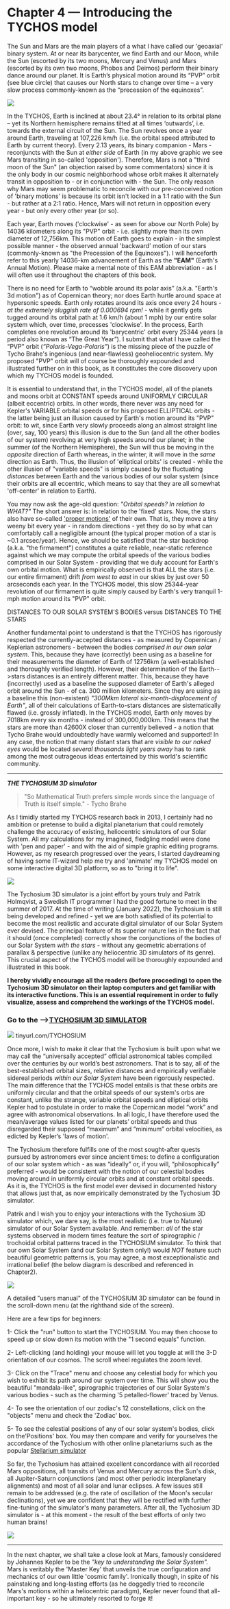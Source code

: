 Chapter 4 — Introducing the TYCHOS model
========================================

The Sun and Mars are the main players of a what I have called our 'geoaxial' binary system. At or near its barycenter, we find Earth and our Moon, while the Sun (escorted by its two moons, Mercury and Venus) and Mars (escorted by its own two moons, Phobos and Deimos) perform their binary dance around our planet. It is Earth’s physical motion around its “PVP” orbit (see blue circle) that causes our North stars to change over time – a very slow process commonly-known as the “precession of the equinoxes”. 

![](https://www.tychos.info/book_imagery/018_GeoaxialBinarySystem_NEW_01.jpg)

In the TYCHOS, Earth is inclined at about 23.4° in relation to its orbital plane – yet its Northern hemisphere remains tilted at all times ‘outwards’, i.e. towards the external circuit of the Sun. The Sun revolves once a year around Earth, traveling at 107,226 km/h (i.e. the orbital speed attributed to Earth by current theory). Every 2.13 years, its binary companion - Mars - reconjuncts with the Sun at _either side_ of Earth (in my above graphic we see Mars transiting in so-called 'opposition'). Therefore, Mars is not a "third moon of the Sun" (an objection raised by some commentators) since it is the only body in our cosmic neighborhood whose orbit makes it alternately transit in opposition to - or in conjunction with - the Sun. The only reason why Mars may seem problematic to reconcile with our pre-conceived notion of 'binary motions' is because its orbit isn't locked in a 1:1 ratio with the Sun - but rather at a 2:1 ratio. Hence, Mars will not return in opposition every year - but only every other year (or so).   

Each year, Earth moves ('clockwise' - as seen for above our North Pole) by 14036 kilometers along its "PVP" orbit - i.e. slightly more than its own diameter of 12,756km. This motion of Earth goes to explain - in the simplest possible manner - the observed annual 'backward' motion of our stars (commonly-known as "the Precession of the Equinoxes"). I will henceforth refer to this yearly 14036-km advancement of Earth as the **"EAM"** (Earth's Annual Motion). Please make a mental note of this EAM abbreviation - as I will often use it throughout the chapters of this book. 

There is no need for Earth to “wobble around its polar axis” (a.k.a. "Earth's 3d motion") as of Copernican theory; nor does Earth hurtle around space at hypersonic speeds. Earth only rotates around its axis once every 24 hours - _at the extremely sluggish rate of 0.000694 rpm!_ - while it gently gets tugged around its orbital path at 1.6 km/h (about 1 mph) by our entire solar system which, over time, precesses 'clockwise'. In the process, Earth completes one revolution around its 'barycentric' orbit every 25344 years (a period also known as “The Great Year”). I submit that what I have called the “PVP” orbit (_“Polaris-Vega-Polaris”_) is the missing piece of the puzzle of Tycho Brahe's ingenious (and near-flawless) geoheliocentric system. My proposed "PVP" orbit will of course be thoroughly expounded and illustrated further on in this book, as it constitutes the core discovery upon which my TYCHOS model is founded.

It is essential to understand that, in the TYCHOS model, all of the planets and moons orbit at CONSTANT speeds around UNIFORMLY CIRCULAR (albeit eccentric) orbits. In other words, there never was any need for Kepler's VARIABLE orbital speeds or for his proposed ELLIPTICAL orbits - the latter being just an illusion caused by Earth's motion around its "PVP" orbit: to wit, since Earth very slowly proceeds along an almost straight line (over, say, 100 years) this illusion is due to the Sun (and all the other bodies of our system) revolving at very high speeds around our planet; in the summer (of the Northern Hemisphere), the Sun will thus be moving in the _opposite_ direction of Earth whereas, in the winter, it will move in the _same_ direction as Earth. Thus, the illusion of 'elliptical orbits' is created - while the other illusion of "variable speeds" is simply caused by the fluctuating _distances_ between Earth and the various bodies of our solar system (since their orbits are all eccentric, which means to say that they are all somewhat 'off-center' in relation to Earth). 

You may now ask the age-old question: _"Orbital speeds? In relation to WHAT?"_ The short answer is: in relation to the 'fixed' stars. Now, the stars also have so-called ['proper motions'](https://www.st-andrews.ac.uk/~bds2/ltsn/ljm/JAVA/PROPER/proper.htm) of their own. That is, they move a tiny weeny bit every year - in random directions - yet they do so by what can comfortably call a negligible amount (the typical proper motion of a star is ~0.1 arcsec/year). Hence, we should be satisfied that the star backdrop (a.k.a. "the firmament") constitutes a quite reliable, near-static reference against which we may compute the orbital speeds of the various bodies comprised in our Solar System - providing that we duly account for Earth's own orbital motion. What is empirically observed is that ALL the stars (i.e. our entire firmament) drift _from west to east_ in our skies by just over 50 arcseconds each year. In the TYCHOS model, this slow 25344-year revolution of our firmament is quite simply caused by Earth's very tranquil 1-mph motion around its "PVP" orbit. 

DISTANCES TO OUR SOLAR SYSTEM'S BODIES versus DISTANCES TO THE STARS

Another fundamental point to understand is that the TYCHOS has rigorously respected the currently-accepted distances - as measured by Copernican / Keplerian astronomers - between the bodies _comprised in our own solar system_. This, because they have (correctly) been using as a baseline for their measurements the diameter of Earth of 12756km (a well-established and thoroughly verified length). However, their determination of the Earth-->stars distances is an entirely different matter. This, because they have (incorrectly) used as a baseline the supposed diameter of Earth's alleged orbit around the Sun - of ca. 300 million kilometers. Since they are using as a baseline this (non-existent) _"300Mkm lateral six-month-displacement of Earth"_, all of their calculations of Earth-to-stars distances are sistematically flawed (i.e. grossly inflated). In the TYCHOS model, Earth only moves by 7018km every six months - instead of 300,000,000km. This means that the stars are more than 42600X closer than currently believed - a notion that Tycho Brahe would undoubtedly have warmly welcomed and supported! In any case, the notion that many distant stars that are _visible to our naked eyes_ would be located _several thousands light years away_ has to rank among the most outrageous ideas entertained by this world's scientific community. 

*************************************************************************************************************************************

***THE TYCHOSIUM 3D simulator***  

>"So Mathematical Truth prefers simple words since the language of Truth is itself simple." - Tycho Brahe

As I timidly started my TYCHOS research back in 2013, I certainly had no ambition or pretense to build a digital planetarium that could remotely challenge the accuracy of existing, heliocentric simulators of our Solar System. All my calculations for my imagined, fledgling model were done with 'pen and paper' - and with the aid of simple graphic editing programs. However, as my research progressed over the years, I started daydreaming of having some IT-wizard help me try and 'animate' my TYCHOS model on some interactive digital 3D platform, so as to "bring it to life".    

![](https://septclues.com/TYCHOS/TYCHOSIUM_Sun_Mars_Binary_Pair_01.jpg)

The Tychosium 3D simulator is a joint effort by yours truly and Patrik Holmqvist, a Swedish IT programmer I had the good fortune to meet in the summer of 2017. At the time of writing (January 2022), the Tychosium is still being developed and refined - yet we are both satisfied of its potential to become the most realistic and accurate digital simulator of our Solar System ever devised. The principal feature of its superior nature lies in the fact that it should (once completed) correctly show the conjunctions of the bodies of our Solar System _with the stars_ - without any geometric aberrations of parallax & perspective (unlike any heliocentric 3D simulators of its genre). This crucial aspect of the TYCHOS model will be thoroughly expounded and illustrated in this book.

**I hereby vividly encourage all the readers (before proceeding) to open the Tychosium 3D simulator on their laptop computers and get familiar with its interactive functions. This is an essential requirement in order to fully visualize, assess and comprehend the workings of the TYCHOS model.** 

### Go to the -->[TYCHOSIUM 3D SIMULATOR](tinyurl.com/TYCHOSIUM)

![](https://septclues.com/TYCHOS/TYCHOSIUM_Enjoy_01.jpg) tinyurl.com/TYCHOSIUM

Once more, I wish to make it clear that the Tychosium is built upon what we may call the “universally accepted” official astronomical tables compiled over the centuries by our world’s best astronomers. That is to say, all of the best-established orbital sizes, relative distances and empirically verifiable sidereal periods _within our Solar System_ have been rigorously respected. The main difference that the TYCHOS model entails is that these orbits are uniformly circular and that the orbital speeds of our system's orbs are constant, unlike the strange, variable orbital speeds and elliptical orbits Kepler had to postulate in order to make the Copernican model “work” and agree with astronomical observations. In all logic, I have therefore used the mean/average values listed for our planets’ orbital speeds and thus disregarded their supposed “maximum” and “minimum” orbital velocities, as edicted by Kepler’s 'laws of motion'.

The Tychosium therefore fulfills one of the most sought-after quests pursued by astronomers ever since ancient times: to define a configuration of our solar system which - as was “ideally” or, if you will, “philosophically” preferred - would be consistent with the notion of our celestial bodies moving around in uniformly circular orbits and at constant orbital speeds. As it is, the TYCHOS is the first model ever devised in documented history that allows just that, as now empirically demonstrated by the Tychosium 3D simulator.

Patrik and I wish you to enjoy your interactions with the Tychosium 3D simulator which, we dare say, is the most realistic (i.e. true to Nature) simulator of our Solar System available. And remember: _all_ of the star systems observed in modern times feature the sort of spirographic / trochoidal orbital patterns traced in the TYCHOSIUM simulator. To think that our own Solar System (and our Solar System only!) would _NOT_ feature such beautiful geometric patterns is, you may agree, a most exceptionalistic and irrational belief (the below diagram is described and referenced in Chapter2). 

![](https://www.tychos.info/book_imagery/007_StarTrajectories_01.jpg)

A detailed "users manual" of the TYCHOSIUM 3D simulator can be found in the scroll-down menu (at the righthand side of the screen).

Here are a few tips for beginners:

1- Click the "run" button to start the TYCHOSIUM. You may then choose to speed up or slow down its motion with the "1 second equals" function. 
 
2- Left-clicking (and holding) your mouse will let you toggle at will the 3-D orientation of our cosmos. The scroll wheel regulates the zoom level.
 
3- Click on the "Trace" menu and choose any celestial body for which you wish to exhibit its path around our system over time. This will show you the beautiful "mandala-like", spirographic trajectories of our Solar System's various bodies - such as the charming '5 petalled-flower' traced by Venus.
 
4- To see the orientation of our zodiac's 12 constellations, click on the "objects" menu and check the 'Zodiac' box.

5- To see the celestial positions of any of our solar system's bodies, click on the'Positions' box. You may then compare and verify for yourselves the accordance of the Tychosium with other online planetariums such as the popular [Stellarium simulator](https://stellarium-web.org/)

So far, the Tychosium has attained excellent concordance with all recorded Mars oppositions, all transits of Venus and Mercury across the Sun's disk, all Jupiter-Saturn conjunctions (and most other periodic interplanetary alignments) and most of all solar and lunar eclipses. A few issues still remain to be addressed (e.g. the rate of oscillation of the Moon's secular declinations), yet we are confident that they will be rectified with further fine-tuning of the simulator's many parameters. After all, the Tychosium 3D simulator is - at this moment - the result of the best efforts of only two human brains!     


![](https://septclues.com/TYCHOS/TYCHOS_Paths_of_Earth_&_Sun_01.jpg)

**************************************************************************************************************************************

In the next chapter, we shall take a close look at Mars, famously considered by Johannes Kepler to be the _"key to understanding the Solar System"._ Mars is veritably the 'Master Key' that unveils the true configuration and mechanics of our own little 'cosmic family'. Ironically though, in spite of his painstaking and long-lasting efforts (as he doggedly tried to reconcile Mars's motions within a heliocentric paradigm), Kepler never found that all-important key - so he ultimately resorted to forge it!    
